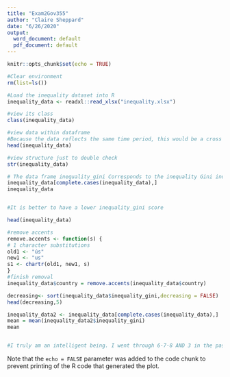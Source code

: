---
title: "Exam2Gov355"
author: "Claire Sheppard"
date: "6/26/2020"
output:
  word_document: default
  pdf_document: default
---

```{r setup, include=FALSE}
knitr::opts_chunk$set(echo = TRUE)
```


```{r clear the environment}
#Clear environment
rm(list=ls())

```

```{r Load inequality dataset}
#Load the inequality dataset into R
inequality_data <- readxl::read_xlsx("inequality.xlsx")
```

```{r view its class}
#view its class
class(inequality_data)
```

```{r View data within dataframe}
#view data within dataframe
#Because the data reflects the same time period, this would be a cross sectional dataset
head(inequality_data)
```

```{r View structure just to double check}
#view structure just to double check
str(inequality_data)
```

```{r subset command to provide inequality_gini scores for Denmark and Sweden 4 }
# The data frame inequality_gini Corresponds to the inequality Gini index, which “measures the extent to which the distribution of income (or, in some cases, consumption expenditure) among individuals or households within an economy deviates from a perfectly equal distribution. 
inequality_data[complete.cases(inequality_data),]
inequality_data

```
```{r question 5 Brazil }
```

```{r Is it better to have a high or a low inequality_gini scores}
#It is better to have a lower inequality_gini score
```

```{r Use head command to view dataframe}
head(inequality_data)
```

```{r accent.remove the accent on Belarus, apply and run head again}
#remove accents
remove.accents <- function(s) {
# 1 character substitutions
old1 <- "ús"
new1 <- "us"
s1 <- chartr(old1, new1, s)
}
#finish removal
inequality_data$country = remove.accents(inequality_data$country)
```

```{r Sort by countries with lowest inequality_gini scores}
decreasing<- sort(inequality_data$inequality_gini,decreasing = FALSE)
head(decreasing,5)
```

```{r mean inequality_gini score}
inequality_data2 <- inequality_data[complete.cases(inequality_data),]
mean = mean(inequality_data2$inequality_gini)
mean
```
```{r use ifelse }
```

```{r bad }
#I truly am an intelligent being. I went through 6-7-8 AND 3 in the past few days. Lost 8 hours after my laptop crashed trying to reinstall everything and recreate notes. Hoping this works at least for partial credit again. Sadly I read the questions and thought, Yeah I know this :( 
```

Note that the `echo = FALSE` parameter was added to the code chunk to prevent printing of the R code that generated the plot.
